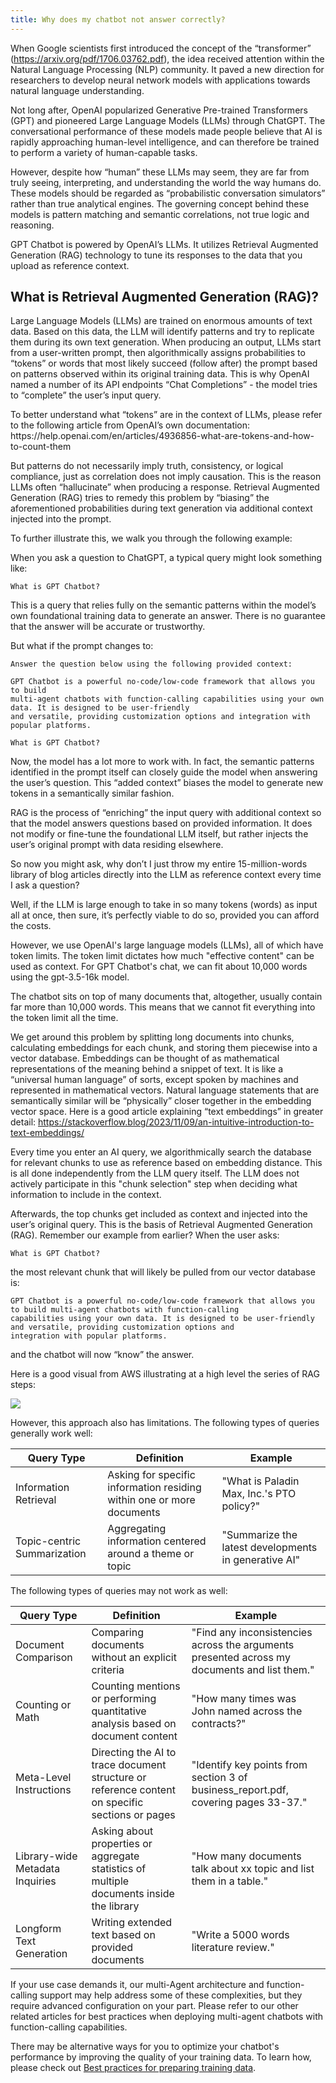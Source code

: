 ```yaml
---
title: Why does my chatbot not answer correctly?
---
```


When Google scientists first introduced the concept of the “transformer” (https://arxiv.org/pdf/1706.03762.pdf), the idea received attention within
the Natural Language Processing (NLP) community. It paved a new direction for researchers to develop neural network models with applications towards
natural language understanding.

Not long after, OpenAI popularized Generative Pre-trained Transformers (GPT) and pioneered Large Language Models (LLMs) through ChatGPT. The conversational
performance of these models made people believe that AI is rapidly approaching human-level intelligence, and can therefore be trained to perform a variety
of human-capable tasks.

However, despite how “human” these LLMs may seem, they are far from truly seeing, interpreting, and understanding the world the way humans do.
These models should be regarded as “probabilistic conversation simulators” rather than true analytical engines. The governing concept behind these
models is pattern matching and semantic correlations, not true logic and reasoning.

GPT Chatbot is powered by OpenAI’s LLMs. It utilizes Retrieval Augmented Generation (RAG) technology to tune its responses to the data that you upload
as reference context.

## What is Retrieval Augmented Generation (RAG)?

Large Language Models (LLMs) are trained on enormous amounts of text data. Based on this data, the LLM will identify patterns and try to
replicate them during its own text generation. When producing an output, LLMs start from a user-written prompt, then algorithmically
assigns probabilities to “tokens” or words that most likely succeed (follow after) the prompt based on patterns observed within its original
training data. This is why OpenAI named a number of its API endpoints “Chat Completions” - the model tries to “complete” the user’s input query.

<Note>
  To better understand what “tokens” are in the context of LLMs, please refer to
  the following article from OpenAI’s own documentation:
  https://help.openai.com/en/articles/4936856-what-are-tokens-and-how-to-count-them
</Note>

But patterns do not necessarily imply truth, consistency, or logical compliance, just as correlation does not imply causation.
This is the reason LLMs often “hallucinate” when producing a response. Retrieval Augmented Generation (RAG) tries to remedy
this problem by “biasing” the aforementioned probabilities during text generation via additional context injected into the prompt.

To further illustrate this, we walk you through the following example:

When you ask a question to ChatGPT, a typical query might look something like:

```
What is GPT Chatbot?
```

This is a query that relies fully on the semantic patterns within the model’s own foundational training data to generate an answer. There is no guarantee that the answer will be accurate or trustworthy.

But what if the prompt changes to:

```
Answer the question below using the following provided context:

GPT Chatbot is a powerful no-code/low-code framework that allows you to build
multi-agent chatbots with function-calling capabilities using your own data. It is designed to be user-friendly
and versatile, providing customization options and integration with popular platforms.

What is GPT Chatbot?
```

Now, the model has a lot more to work with. In fact, the semantic patterns identified in the prompt itself can closely guide the model when answering
the user’s question. This “added context” biases the model to generate new tokens in a semantically similar fashion.

RAG is the process of “enriching” the input query with additional context so that the model answers questions based on provided information.
It does not modify or fine-tune the foundational LLM itself, but rather injects the user’s original prompt with data residing elsewhere.

So now you might ask, why don’t I just throw my entire 15-million-words library of blog articles directly into the LLM as reference context
every time I ask a question?

Well, if the LLM is large enough to take in so many tokens (words) as input all at once, then sure, it’s perfectly viable to do so, provided you can afford the costs.

However, we use OpenAI's large language models (LLMs), all of which have token limits. The token limit dictates how much "effective content"
can be used as context. For GPT Chatbot's chat, we can fit about 10,000 words using the gpt-3.5-16k model.

The chatbot sits on top of many documents that, altogether, usually contain far more than 10,000 words. This means that we cannot fit everything
into the token limit all the time.

We get around this problem by splitting long documents into chunks, calculating embeddings for each chunk, and storing them piecewise into a
vector database. Embeddings can be thought of as mathematical representations of the meaning behind a snippet of text. It is like a
“universal human language” of sorts, except spoken by machines and represented in mathematical vectors. Natural language statements
that are semantically similar will be “physically” closer together in the embedding vector space. Here is a good article explaining
“text embeddings” in greater detail: https://stackoverflow.blog/2023/11/09/an-intuitive-introduction-to-text-embeddings/

Every time you enter an AI query, we algorithmically search the database for relevant chunks to use as reference based on embedding distance.
This is all done independently from the LLM query itself. The LLM does not actively participate in this "chunk selection" step when deciding
what information to include in the context.

Afterwards, the top chunks get included as context and injected into the user’s original query. This is the basis of Retrieval Augmented
Generation (RAG). Remember our example from earlier? When the user asks:

```
What is GPT Chatbot?
```

the most relevant chunk that will likely be pulled from our vector database is:

```
GPT Chatbot is a powerful no-code/low-code framework that allows you to build multi-agent chatbots with function-calling
capabilities using your own data. It is designed to be user-friendly and versatile, providing customization options and
integration with popular platforms.
```

and the chatbot will now “know” the answer.

Here is a good visual from AWS illustrating at a high level the series of RAG steps:

<Frame caption="https://docs.aws.amazon.com/sagemaker/latest/dg/jumpstart-foundation-models-customize-rag.html">
  <img src="/images/help-1.png" />
</Frame>

However, this approach also has limitations. The following types of queries generally work well:

| Query Type                  | Definition                                                            | Example                                              |
| --------------------------- | --------------------------------------------------------------------- | ---------------------------------------------------- |
| Information Retrieval       | Asking for specific information residing within one or more documents | "What is Paladin Max, Inc.'s PTO policy?"            |
| Topic-centric Summarization | Aggregating information centered around a theme or topic              | "Summarize the latest developments in generative AI" |

The following types of queries may not work as well:

| Query Type                      | Definition                                                                                      | Example                                                                                      |
| ------------------------------- | ----------------------------------------------------------------------------------------------- | -------------------------------------------------------------------------------------------- |
| Document Comparison             | Comparing documents without an explicit criteria                                                | "Find any inconsistencies across the arguments presented across my documents and list them." |
| Counting or Math                | Counting mentions or performing quantitative analysis based on document content                 | "How many times was John named across the contracts?"                                        |
| Meta-Level Instructions         | Directing the AI to trace document structure or reference content on specific sections or pages | "Identify key points from section 3 of business_report.pdf, covering pages 33-37."           |
| Library-wide Metadata Inquiries | Asking about properties or aggregate statistics of multiple documents inside the library        | "How many documents talk about xx topic and list them in a table."                           |
| Longform Text Generation        | Writing extended text based on provided documents                                               | "Write a 5000 words literature review."                                                      |

If your use case demands it, our multi-Agent architecture and function-calling support may help address some of these complexities,
but they require advanced configuration on your part. Please refer to our other related articles for best practices when deploying
multi-agent chatbots with function-calling capabilities.

There may be alternative ways for you to optimize your chatbot&apos;s performance by improving the quality of your training data.
To learn how, please check out [Best practices for preparing training data](/best-practices).
